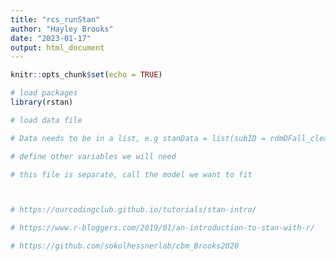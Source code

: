 ```yaml
---
title: "rcs_runStan"
author: "Hayley Brooks"
date: "2023-01-17"
output: html_document
---
```


```r
knitr::opts_chunk$set(echo = TRUE)

# load packages
library(rstan)

# load data file
```

```r

# Data needs to be in a list, e.g stanData = list(subID = rdmDFall_clean$subID, etc)

# define other variables we will need

```


```r
# this file is separate, call the model we want to fit
```

```r

```


```r

```




```r
# https://ourcodingclub.github.io/tutorials/stan-intro/

# https://www.r-bloggers.com/2019/01/an-introduction-to-stan-with-r/

# https://github.com/sokolhessnerlab/cbm_Brooks2020
```

